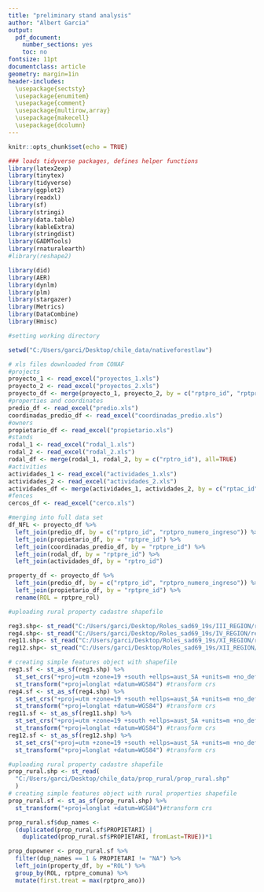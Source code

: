 ```yaml
---
title: "preliminary stand analysis"
author: "Albert Garcia"
output:
  pdf_document:
    number_sections: yes
    toc: no
fontsize: 11pt    
documentclass: article
geometry: margin=1in
header-includes: 
  \usepackage{sectsty}
  \usepackage{enumitem}
  \usepackage{comment}
  \usepackage{multirow,array}
  \usepackage{makecell}
  \usepackage{dcolumn}
---
```


```r
knitr::opts_chunk$set(echo = TRUE)

### loads tidyverse packages, defines helper functions
library(latex2exp)
library(tinytex)
library(tidyverse)
library(ggplot2)
library(readxl)
library(sf)
library(stringi)
library(data.table)
library(kableExtra)
library(stringdist)
library(GADMTools)
library(rnaturalearth)
#library(reshape2)

library(did)
library(AER)
library(dynlm)
library(plm)
library(stargazer)
library(Metrics)
library(DataCombine)
library(Hmisc)

```




``` r
#setting working directory

setwd("C:/Users/garci/Desktop/chile_data/nativeforestlaw")

# xls files downloaded from CONAF
#projects
proyecto_1 <- read_excel("proyectos_1.xls")
proyecto_2 <- read_excel("proyectos_2.xls")
proyecto_df <- merge(proyecto_1, proyecto_2, by = c("rptpro_id", "rptpro_numero_ingreso"), all=TRUE)
#properties and coordinates
predio_df <- read_excel("predio.xls")
coordinadas_predio_df <- read_excel("coordinadas_predio.xls")
#owners
propietario_df <- read_excel("propietario.xls")
#stands
rodal_1 <- read_excel("rodal_1.xls")
rodal_2 <- read_excel("rodal_2.xls")
rodal_df <- merge(rodal_1, rodal_2, by = c("rptro_id"), all=TRUE)
#activities
actividades_1 <- read_excel("actividades_1.xls")
actividades_2 <- read_excel("actividades_2.xls")
actividades_df <- merge(actividades_1, actividades_2, by = c("rptac_id"), all=TRUE)
#fences
cercos_df <- read_excel("cerco.xls")

#merging into full data set
df_NFL <- proyecto_df %>%
  left_join(predio_df, by = c("rptpro_id", "rptpro_numero_ingreso")) %>%
  left_join(propietario_df, by = "rptpre_id") %>%
  left_join(coordinadas_predio_df, by = "rptpre_id") %>%
  left_join(rodal_df, by = "rptpre_id") %>%
  left_join(actividades_df, by = "rptro_id")

property_df <- proyecto_df %>%
  left_join(predio_df, by = c("rptpro_id", "rptpro_numero_ingreso")) %>%
  left_join(propietario_df, by = "rptpre_id") %>%
  rename(ROL = rptpre_rol)
```


``` r

#uploading rural property cadastre shapefile

reg3.shp<- st_read("C:/Users/garci/Desktop/Roles_sad69_19s/III_REGION/rroles_3.shp")
reg4.shp<- st_read("C:/Users/garci/Desktop/Roles_sad69_19s/IV_REGION/region_4.shp")
reg11.shp<- st_read("C:/Users/garci/Desktop/Roles_sad69_19s/XI_REGION/region_11.shp")
reg12.shp<- st_read("C:/Users/garci/Desktop/Roles_sad69_19s/XII_REGION/PREDIOS-MARZO2007.shp")

# creating simple features object with shapefile
reg3.sf <- st_as_sf(reg3.shp) %>%
  st_set_crs("+proj=utm +zone=19 +south +ellps=aust_SA +units=m +no_defs") %>%
  st_transform("+proj=longlat +datum=WGS84") #transform crs
reg4.sf <- st_as_sf(reg4.shp) %>%
  st_set_crs("+proj=utm +zone=19 +south +ellps=aust_SA +units=m +no_defs") %>%
  st_transform("+proj=longlat +datum=WGS84") #transform crs
reg11.sf <- st_as_sf(reg11.shp) %>%
  st_set_crs("+proj=utm +zone=19 +south +ellps=aust_SA +units=m +no_defs") %>%
  st_transform("+proj=longlat +datum=WGS84") #transform crs
reg12.sf <- st_as_sf(reg12.shp) %>%
  st_set_crs("+proj=utm +zone=19 +south +ellps=aust_SA +units=m +no_defs") %>%
  st_transform("+proj=longlat +datum=WGS84") #transform crs

#uploading rural property cadastre shapefile
prop_rural.shp <- st_read(
  "C:/Users/garci/Desktop/chile_data/prop_rural/prop_rural.shp"
  )
# creating simple features object with rural properties shapefile
prop_rural.sf <- st_as_sf(prop_rural.shp) %>%
  st_transform("+proj=longlat +datum=WGS84")#transform crs
```

``` r
prop_rural.sf$dup_names <-
  (duplicated(prop_rural.sf$PROPIETARI) |
    duplicated(prop_rural.sf$PROPIETARI, fromLast=TRUE))*1

prop_dupowner <- prop_rural.sf %>%
  filter(dup_names == 1 & PROPIETARI != "NA") %>%
  left_join(property_df, by ="ROL") %>%
  group_by(ROL, rptpre_comuna) %>%
  mutate(first.treat = max(rptpro_ano))
```


